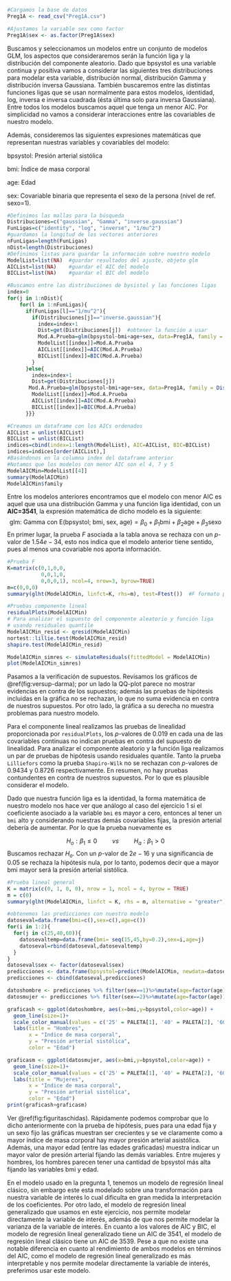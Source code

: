 <!-- 
i)  Explorando los diferentes modelos lineales generalizados comúnmente usados cuando la variable dependiente es continua (normal, gamma, inversa Gaussiana), presente un modelo que le parezca adecuado

para modelar E(bpsystol; bmi,sex, age). Considere por simplicidad que no hay interacción entre las
covariables del modelo. Deberá indicar con claridad cuál es la expresión matemática que se usa para
modelar E(bpsystol; bmi,sex, age), así como describir el procedimiento y criterio usado para seleccionar
el modelo.
-->

```{r Carga de archivos,include=FALSE}
#Cargamos la base de datos
Preg1A <- read_csv("Preg1A.csv")

#Ajustamos la variable sex como factor
Preg1A$sex <- as.factor(Preg1A$sex)
```

Buscamos y seleccionamos un modelos entre un conjunto de modelos GLM, los aspectos que consideraremos serán la función liga y la distribución del componente aleatorio. Dado que bpsystol es una variable continua y positiva vamos a considerar las siguientes tres distribuciones para modelar esta variable, distribución normal, distribución Gamma y distribución inversa Gaussiana. También buscaremos entre las distintas funciones ligas que se usan normalmente para estos modelos, identidad, log, inversa e inversa cuadrada (ésta última solo para inversa Gaussiana). Entre todos los modelos buscamos aquel que tenga un menor AIC. Por simplicidad no vamos a considerar interacciones entre las covariables de nuestro modelo.

Además, consideremos las siguientes expresiones matemáticas que representan nuestras variables y covariables del modelo:

bpsystol: Presión arterial sistólica

bmi: Índice de masa corporal

age: Edad

sex: Covariable binaria que representa el sexo de la persona (nivel de ref. sexo=1).

```{r Busqueda y seleccion del modelo,include=FALSE}
#Definimos las mallas para la búsqueda
Distribuciones=c("gaussian", "Gamma", "inverse.gaussian")
FunLigas=c("identity", "log", "inverse", "1/mu^2")
#guardamos la longitud de los vectores anteriores
nFunLigas=length(FunLigas)
nDist=length(Distribuciones)
#Definimos listas para guardar la información sobre nuestro modelo
ModelList=list(NA)  #guardar resultados del ajuste, objeto glm
AICList=list(NA)    #guardar el AIC del modelo
BICList=list(NA)    #guardar el BIC del modelo

#Buscamos entre las distribuciones de bysistol y las funciones ligas
index=0
for(j in 1:nDist){
    for(l in 1:nFunLigas){
      if(FunLigas[l]=="1/mu^2"){
        if(Distribuciones[j]=="inverse.gaussian"){
          index=index+1
          Dist=get(Distribuciones[j])  #obtener la función a usar
          Mod.A.Prueba=glm(bpsystol~bmi+age+sex, data=Preg1A, family = Dist(link=FunLigas[l]))
          ModelList[[index]]=Mod.A.Prueba
          AICList[[index]]=AIC(Mod.A.Prueba)
          BICList[[index]]=BIC(Mod.A.Prueba)
        }
      }else{
        index=index+1
        Dist=get(Distribuciones[j])
       Mod.A.Prueba=glm(bpsystol~bmi+age+sex, data=Preg1A, family = Dist(link=FunLigas[l]))
        ModelList[[index]]=Mod.A.Prueba
        AICList[[index]]=AIC(Mod.A.Prueba)
        BICList[[index]]=BIC(Mod.A.Prueba)
      }}}
```

```{r include=FALSE}
#Creamos un dataframe con los AICs ordenados
AICList = unlist(AICList)
BICList = unlist(BICList)
indices=cbind(index=1:length(ModelList), AIC=AICList, BIC=BICList)
indices=indices[order(AICList),]
#Basándonos en la columna index del dataframe anterior
#Notamos que los modelos con menor AIC son el 4, 7 y 5
ModelAICMin=ModelList[[4]]
summary(ModelAICMin)
ModelAICMin$family
```

Entre los modelos anteriores encontramos que el modelo con menor AIC es aquel que usa una distribución Gamma y una función liga identidad, con un **AIC=3541**, la expresión matemática de dicho modelo es la siguiente:
$$\text{glm:    Gamma con    E}(\text{bpsystol; bmi, sex, age}) = \beta_0 + \beta_1 \text{bmi} + \beta_2 \text{age}+ \beta_3 \text{sexo}$$
En primer lugar, la prueba $F$ asociada a la tabla anova se rechaza con un $p$-valor de $1.54e-34$, esto nos indica que el modelo anterior tiene sentido, pues al menos una covariable nos aporta información.

```{r include=FALSE}
#Prueba F
K=matrix(c(0,1,0,0,
           0,0,1,0,
           0,0,0,1), ncol=4, nrow=3, byrow=TRUE)
m=c(0,0,0)
summary(glht(ModelAICMin, linfct=K, rhs=m), test=Ftest())  #F formato prueba lineal general
```

```{r include=FALSE}
#Pruebas componente lineal
residualPlots(ModelAICMin)
# Para analizar el supuesto del componente aleatorio y función liga
# usando residuales quantile
ModelAICMin_resid <- qresid(ModelAICMin)
nortest::lillie.test(ModelAICMin_resid)
shapiro.test(ModelAICMin_resid)
```
```{r versup-darma,fig.cap="Verificación de supuestos.",fig.dim = c(13, 6.5)}
ModelAICMin_simres <- simulateResiduals(fittedModel = ModelAICMin)
plot(ModelAICMin_simres)
```

Pasamos a la verificación de supuestos. Revisamos los gráficos de \@ref(fig:versup-darma); por un lado la QQ-plot parece no mostrar evidencias en contra de los supuestos; además las pruebas de hipótesis incluidas en la gráfica no se rechazan, lo que no suma evidencia en contra de nuestros supuestos. Por  otro lado, la gráfica a su derecha no muestra problemas para nuestro modelo.

Para el componente lineal realizamos las pruebas de linealidad proporcionada por `residualPlots`, los $p$-valores de 0.019 en cada una de las covariables continuas no indican pruebas en contra del supuesto de linealidad. Para analizar el componente aleatorio y la función liga realizamos un par de pruebas de hipótesis usando residuales quantile. Tanto la prueba `Lilliefors` como la prueba `Shapiro-Wilk` no se rechazan con $p$-valores de $0.9434$ y $0.8726$ respectivamente. En resumen, no hay pruebas contundentes en contra de nuestros supuestos. Por lo que es plausible considerar el modelo. 

<!-- 
ii)  ¿Se puede indicar que para una persona de cierta edad y sexo, tener un índice de masa corporal alto se asocia con una alta presión arterial sistólica?. Argumente su respuesta, indicando con claridad la prueba o pruebas de hipótesis usadas y las hipótesis que se están contrastando. 
-->

Dado que nuestra función liga es la identidad, la forma matemática de nuestro modelo nos hace ver que análogo al caso del ejercicio 1 si el coeficiente asociado a la variable `bmi` es mayor a cero, entonces al tener un `bmi` alto y considerando nuestras demás covariables fijas, la presión arterial debería de aumentar. Por lo que la prueba nuevamente es

$$H_o: \beta_1 \leq 0 \hspace{1cm}vs\hspace{1cm} H_a: \beta_1 > 0$$
Buscamos rechazar $H_o$. Con un $p$-valor de $2e-16$ y una significancia de $0.05$ se rechaza la hipótesis nula, por lo tanto, podemos decir que a mayor bmi mayor será la presión arterial sistólica.

```{r include=FALSE}
#Prueba lineal general
K = matrix(c(0, 1, 0, 0), nrow = 1, ncol = 4, byrow = TRUE)
m = c(0)
summary(glht(ModelAICMin, linfct = K, rhs = m, alternative = "greater"))
```

<!-- 
iii)   Para complementar la interpretación de los resultados del inciso iii), presente una gráfica resumen con la estimación puntual asociada a la relación entre $bpsystol$ y $bmi$. Para esto considere sólo tres posibles edades: 25, 40 y 60, así como la diferenciación entre las mujeres y hombres. Comente e interprete lo que se observa en la gráfica, indicando con claridad a qué parámetro corresponde la curva/recta. 
-->
```{r include=FALSE}
#obtenemos las predicciones con nuestro modelo
datoseval=data.frame(bmi=c(),sex=c(),age=c())
for(i in 1:2){
  for(j in c(25,40,60)){
    datosevaltemp=data.frame(bmi= seq(15,45,by=0.2),sex=i,age=j)
    datoseval=rbind(datoseval,datosevaltemp)
  }
}
datoseval$sex <- factor(datoseval$sex)
predicciones <- data.frame(bpsystol=predict(ModelAICMin, newdata=datoseval, type="response" ))
predicciones <- cbind(datoseval,predicciones)
```
```{r figuritaschidas,fig.cap="Gráficas ejercicio 2 iii).",fig.dim = c(10, 4)}
datoshombre <- predicciones %>% filter(sex==1)%>%mutate(age=factor(age))
datosmujer <- predicciones %>% filter(sex==2)%>%mutate(age=factor(age))

graficash <- ggplot(datoshombre, aes(x=bmi,y=bpsystol,color=age)) +
  geom_line(size=1)+
  scale_color_manual(values = c('25' = PALETA[1], '40' = PALETA[2], '60' = PALETA[3]))+
  labs(title = "Hombres", 
       x = "Indice de masa corporal", 
       y = "Presión arterial sistólica", 
       color = "Edad")

graficasm <- ggplot(datosmujer, aes(x=bmi,y=bpsystol,color=age)) +
  geom_line(size=1)+
  scale_color_manual(values = c('25' = PALETA[1], '40' = PALETA[2], '60' = PALETA[3]))+
  labs(title = "Mujeres", 
       x = "Índice de masa corporal", 
       y = "Presión arterial sistólica", 
       color = "Edad")
print(graficash+graficasm)
```

Ver \@ref(fig:figuritaschidas). Rápidamente podemos comprobar que lo dicho anteriormente con la prueba de hipótesis, pues para una edad fija y un sexo fijo las gráficas muestran ser crecientes y se ve claramente como a mayor índice de masa corporal hay mayor presión arterial asistólica. Además, una mayor edad (entre las edades graficadas) muestra indicar un mayor valor de presión arterial fijando las demás variables. Entre mujeres y hombres, los hombres parecen tener una cantidad de bpsystol más alta fijando las variables bmi y edad. 
<!-- 
iii)  Comparando el modelo en i) con el usado en la pregunta 1, compare las conclusiones e interpretaciones
que se pueden obtener e indique qué modelo prefiere usar. Argumente con claridad su respuesta, por
ejemplo, debe incluir los valores de AIC o BIC, así como ventajas y desventajas en la interpretación.
-->

En el modelo usado en la pregunta 1, tenemos un modelo de regresión lineal clásico, sin embargo este esta modelado sobre una transformación para nuestra variable de interés lo cual dificulta en gran medida la interpretación de los coeficientes. Por otro lado, el modelo de regresión lineal generalizado que usamos en este ejercicio, nos permite modelar directamente la variable de interés, además de que nos permite modelar la varianza de la variable de interés. En cuanto a los valores de AIC y BIC, el modelo de regresión lineal generalizado tiene un AIC de 3541, el modelo de regresión lineal clásico tiene un AIC de 3539. Pese a que no existe una notable diferencia en cuanto al rendimiento de ambos modelos en términos del AIC, como el modelo de regresión lineal generalizado es más interpretable y nos permite modelar directamente la variable de interés, preferimos usar este modelo. 